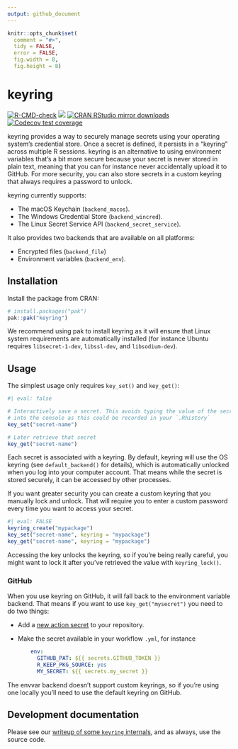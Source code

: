 ```yaml
---
output: github_document
---
```


```r
knitr::opts_chunk$set(
  comment = "#>",
  tidy = FALSE,
  error = FALSE,
  fig.width = 8,
  fig.height = 8)
```

# keyring

<!-- badges: start -->

[![R-CMD-check](https://github.com/r-lib/keyring/actions/workflows/R-CMD-check.yaml/badge.svg)](https://github.com/r-lib/keyring/actions/workflows/R-CMD-check.yaml) [![](https://www.r-pkg.org/badges/version/keyring)](https://www.r-pkg.org/pkg/keyring) [![CRAN RStudio mirror downloads](https://cranlogs.r-pkg.org/badges/keyring)](https://www.r-pkg.org/pkg/keyring) [![Codecov test coverage](https://codecov.io/gh/r-lib/keyring/branch/main/graph/badge.svg)](https://app.codecov.io/gh/r-lib/keyring?branch=main)

<!-- badges: end -->

keyring provides a way to securely manage secrets using your operating system's credential store.
Once a secret is defined, it persists in a "keyring" across multiple R sessions.
keyring is an alternative to using environment variables that's a bit more secure because your secret is never stored in plain text, meaning that you can for instance never accidentally upload it to GitHub.
For more security, you can also store secrets in a custom keyring that always requires a password to unlock.

keyring currently supports:

-   The macOS Keychain (`backend_macos`).
-   The Windows Credential Store (`backend_wincred`).
-   The Linux Secret Service API (`backend_secret_service`).

It also provides two backends that are available on all platforms:

-   Encrypted files (`backend_file`)
-   Environment variables (`backend_env`).

## Installation

Install the package from CRAN:

```r
# install.packages("pak")
pak::pak("keyring")
```

We recommend using pak to install keyring as it will ensure that Linux system requirements are automatically installed (for instance Ubuntu requires `libsecret-1-dev`, `libssl-dev`, and `libsodium-dev`).

## Usage

The simplest usage only requires `key_set()` and `key_get()`:

```r
#| eval: false

# Interactively save a secret. This avoids typing the value of the secret
# into the console as this could be recorded in your `.Rhistory`
key_set("secret-name")

# Later retrieve that secret
key_get("secret-name")
```

Each secret is associated with a keyring.
By default, keyring will use the OS keyring (see `default_backend()` for details), which is automatically unlocked when you log into your computer account.
That means while the secret is stored securely, it can be accessed by other processes.

If you want greater security you can create a custom keyring that you manually lock and unlock.
That will require you to enter a custom password every time you want to access your secret.

```r
#| eval: FALSE
keyring_create("mypackage")
key_set("secret-name", keyring = "mypackage")
key_get("secret-name", keyring = "mypackage")
```

Accessing the key unlocks the keyring, so if you're being really careful, you might want to lock it after you've retrieved the value with `keyring_lock()`.

### GitHub

When you use keyring on GitHub, it will fall back to the environment variable backend.
That means if you want to use `key_get("mysecret")` you need to do two things:

-   Add a [new action secret](https://docs.github.com/en/actions/security-guides/using-secrets-in-github-actions#creating-secrets-for-a-repository) to your repository.

-   Make the secret available in your workflow `.yml`, for instance

    ``` yaml
        env:
          GITHUB_PAT: ${{ secrets.GITHUB_TOKEN }}
          R_KEEP_PKG_SOURCE: yes
          MY_SECRET: ${{ secrets.my_secret }}
    ```

The envvar backend doesn't support custom keyrings, so if you're using one locally you'll need to use the default keyring on GitHub.

## Development documentation

Please see our [writeup of some `keyring` internals](https://github.com/r-lib/keyring/blob/main/inst/development-notes.md), and as always, use the source code.
